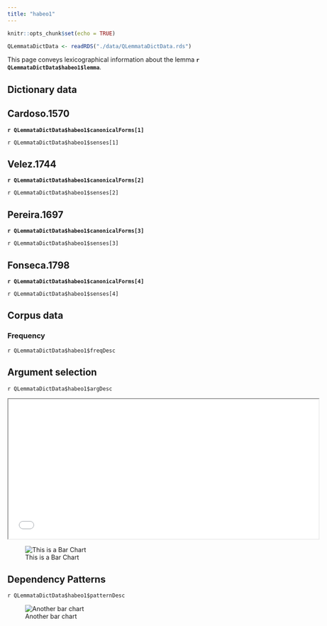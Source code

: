 ```yaml
---
title: "habeo1"
---
```



```r
knitr::opts_chunk$set(echo = TRUE)

QLemmataDictData <- readRDS("./data/QLemmataDictData.rds")

```


This page conveys lexicographical information about the lemma **`r QLemmataDictData$habeo1$lemma`**.

## Dictionary data

::: panel-tabset
## Cardoso.1570
**`r QLemmataDictData$habeo1$canonicalForms[1]`**

`r QLemmataDictData$habeo1$senses[1]`

## Velez.1744
**`r QLemmataDictData$habeo1$canonicalForms[2]`**

`r QLemmataDictData$habeo1$senses[2]`

## Pereira.1697
**`r QLemmataDictData$habeo1$canonicalForms[3]`**

`r QLemmataDictData$habeo1$senses[3]`

## Fonseca.1798
**`r QLemmataDictData$habeo1$canonicalForms[4]`**

`r QLemmataDictData$habeo1$senses[4]`

:::


## Corpus data

### Frequency
`r QLemmataDictData$habeo1$freqDesc`

::: panel-tabset
## Argument selection
`r QLemmataDictData$habeo1$argDesc`

<iframe width="700" height="315" src="./img/habeo1_ArgcTree.html">

</iframe>

::: column-margin
![This is a Bar Chart](./img/habeo1_ArgsFreqBars.webp)
:::

## Dependency Patterns
`r QLemmataDictData$habeo1$patternDesc`

::: column-margin
![Another bar chart](./img/habeo1_FrameFreqBars.webp)
:::

:::

